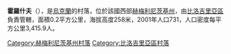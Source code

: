 {{coord|50|5|5|N|26|17|53|E|scale:30000|display=title}}

'''霍羅什夫'''（{{lang-uk|Хорошів}}），是[[烏克蘭|烏克蘭]]的村落，位於該國西部[[赫梅利尼茨基州|赫梅利尼茨基州]]，由[[比洛吉里亞區|比洛吉里亞區]]負責管轄，面積0.2平方公里，海拔高度258米，2001年人口731，人口密度每平方公里3,415.9人。

{{DEFAULTSORT:Хорошів}}
[[Category:赫梅利尼茨基州村落|Category:赫梅利尼茨基州村落]]
[[Category:比洛吉里亞區村落|Category:比洛吉里亞區村落]]


{{Khmelnytskyi-geo-stub}}